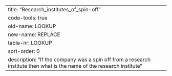 ---
title: "Research_institutes_of_spin-off"
code-tools: true
old-name: LOOKUP
new-name: REPLACE
table-nr: LOOKUP
sort-order: 0
description: "If the company was a spin off from a research institute then what is the name of the research institute"
---